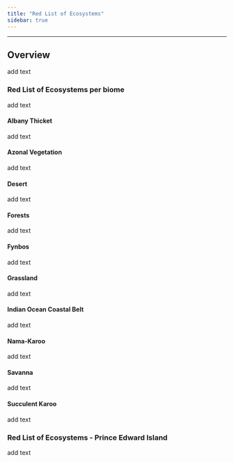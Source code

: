```yaml
---
title: "Red List of Ecosystems"
sidebar: true
---
```


------------------------------------------------------------------------

## Overview

add text

### Red List of Ecosystems per biome

add text

#### Albany Thicket

add text

#### Azonal Vegetation

add text

#### Desert

add text

#### Forests

add text

#### Fynbos

add text

#### Grassland

add text

#### Indian Ocean Coastal Belt

add text

#### Nama-Karoo

add text

#### Savanna

add text

#### Succulent Karoo

add text

### Red List of Ecosystems - Prince Edward Island

add text
